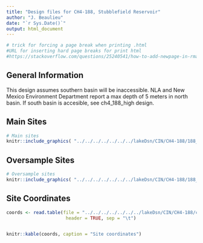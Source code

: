```yaml
---
title: "Design files for CH4-188, Stubblefield Reservoir"
author: "J. Beaulieu"
date: "`r Sys.Date()`"
output: html_document
---
```


```r
# trick for forcing a page break when printing .html
#URL for inserting hard page breaks for print html
#https://stackoverflow.com/questions/25240541/how-to-add-newpage-in-rmarkdown-in-a-smart-way
```
## General Information
This design assumes southern basin will be inaccessible.  NLA and New Mexico Environment Department report a max depth of 5 meters in north basin.  If south basin is accesible, see ch4_188_high design.

## Main Sites
```r
# Main sites
knitr::include_graphics( "../../../../../../../lakeDsn/CIN/CH4-188/188_Main.png")
```
<P style="page-break-before: always">
  
  

## Oversample Sites
```r
# Oversample sites
knitr::include_graphics( "../../../../../../../lakeDsn/CIN/CH4-188/188_Over.png")
```

<P style="page-break-before: always">
## Site Coordinates
```r

coords <- read.table(file = "../../../../../../../lakeDsn/CIN/CH4-188/ch4_188Sites.txt",
                      header = TRUE, sep = "\t")


knitr::kable(coords, caption = "Site coordinates")
```